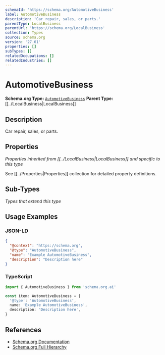 ```yaml
---
schemaId: 'https://schema.org/AutomotiveBusiness'
label: AutomotiveBusiness
description: 'Car repair, sales, or parts.'
parentType: LocalBusiness
parentUrl: 'https://schema.org/LocalBusiness'
collection: Types
source: schema.org
version: '27.01'
properties: []
subTypes: []
relatedOccupations: []
relatedIndustries: []
---
```

# AutomotiveBusiness

**Schema.org Type:** [`AutomotiveBusiness`](https://schema.org/AutomotiveBusiness)
**Parent Type:** [[../LocalBusiness|LocalBusiness]]

## Description

Car repair, sales, or parts.

## Properties

*Properties inherited from [[../LocalBusiness|LocalBusiness]] and specific to this type*

See [[../Properties|Properties]] collection for detailed property definitions.

## Sub-Types

*Types that extend this type*

## Usage Examples

### JSON-LD

```json
{
  "@context": "https://schema.org",
  "@type": "AutomotiveBusiness",
  "name": "Example AutomotiveBusiness",
  "description": "Description here"
}
```

### TypeScript

```typescript
import { AutomotiveBusiness } from 'schema.org.ai'

const item: AutomotiveBusiness = {
  '@type': 'AutomotiveBusiness',
  name: 'Example AutomotiveBusiness',
  description: 'Description here',
}
```

## References

- [Schema.org Documentation](https://schema.org/AutomotiveBusiness)
- [Schema.org Full Hierarchy](https://schema.org/docs/full.html)
